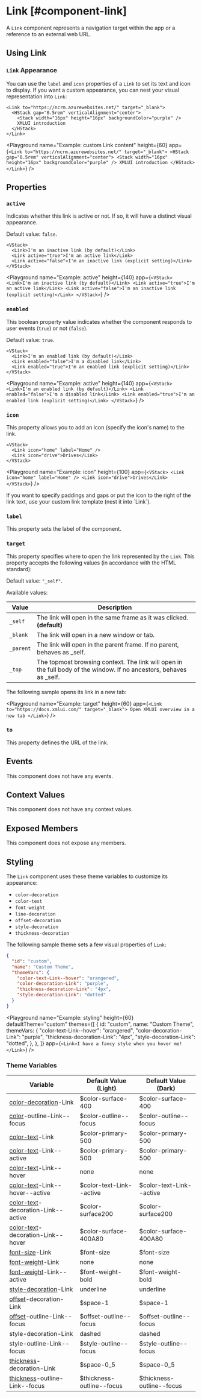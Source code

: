 
# Link [#component-link]

A `Link` component represents a navigation target within the app or a reference to an external web URL.

## Using Link

### `Link` Appearance

You can use the `label` and `icon` properties of a `Link` to set its text and icon to display. If you want a custom appearance, you can nest your visual representation into `Link`:

```ueml copy {1,6}
<Link to="https://ncrm.azurewebsites.net/" target="_blank">
  <HStack gap="0.5rem" verticalAlignment="center">
    <Stack width="16px" height="16px" backgroundColor="purple" />
    XMLUI introduction
  </HStack>
</Link>
```

<Playground
  name="Example: custom Link content"
  height={60}
  app={`
    <Link to="https://ncrm.azurewebsites.net/" target="_blank">
      <HStack gap="0.5rem" verticalAlignment="center">
        <Stack width="16px" height="16px" backgroundColor="purple" />
        XMLUI introduction
      </HStack>
    </Link>
  `}
/>

## Properties

### `active`

Indicates whether this link is active or not. If so, it will have a distinct visual appearance.

Default value: `false`.

```ueml copy /active="true"/ /active="false"/
<VStack>
  <Link>I'm an inactive link (by default)</Link>
  <Link active="true">I'm an active link</Link>
  <Link active="false">I'm an inactive link (explicit setting)</Link>
</VStack>
```

<Playground
  name="Example: active"
  height={140}
  app={`
    <VStack>
      <Link>I'm an inactive link (by default)</Link>
      <Link active="true">I'm an active link</Link>
      <Link active="false">I'm an inactive link (explicit setting)</Link>
    </VStack>
  `}
/>

### `enabled`

This boolean property value indicates whether the component responds to user events (`true`) or not (`false`).

Default value: `true`.

```ueml copy /enabled="true"/ /enabled="false"/
<VStack>
  <Link>I'm an enabled link (by default)</Link>
  <Link enabled="false">I'm a disabled link</Link>
  <Link enabled="true">I'm an enabled link (explicit setting)</Link>
</VStack>
```

<Playground
  name="Example: active"
  height={140}
  app={`
    <VStack>
      <Link>I'm an enabled link (by default)</Link>
      <Link enabled="false">I'm a disabled link</Link>
      <Link enabled="true">I'm an enabled link (explicit setting)</Link>
    </VStack>
  `}
/>

### `icon`

This property allows you to add an icon (specify the icon's name) to the link.

```ueml copy
<VStack>
  <Link icon="home" label="Home" />
  <Link icon="drive">Drives</Link>
</VStack>
```

<Playground
  name="Example: icon"
  height={100}
  app={`
    <VStack>
      <Link icon="home" label="Home" />
      <Link icon="drive">Drives</Link>
    </VStack>
  `}
/>

<Callout type="info" emoji="💡">
If you want to specify paddings and gaps or put the icon to the right of the link text, use your custom link template (nest it into `Link`).
</Callout>

### `label`

This property sets the label of the component.

### `target`

This property specifies where to open the link represented by the `Link`. This property accepts the following values (in accordance with the HTML standard):

Default value: `"_self"`.

Available values:

| Value | Description |
| --- | --- |
| `_self` | The link will open in the same frame as it was clicked. **(default)** |
| `_blank` | The link will open in a new window or tab. |
| `_parent` | The link will open in the parent frame. If no parent, behaves as _self. |
| `_top` | The topmost browsing context. The link will open in the full body of the window. If no ancestors, behaves as _self. |


The following sample opens its link in a new tab:

<Playground
  name="Example: target"
  height={60}
  app={`
    <Link to="https://docs.xmlui.com/" target="_blank">
      Open XMLUI overview in a new tab
    </Link>
  `}
/>

### `to`

This property defines the URL of the link.

## Events

This component does not have any events.

## Context Values

This component does not have any context values.

## Exposed Members

This component does not expose any members.

## Styling

The `Link` component uses these theme variables to customize its appearance:

- `color-decoration`
- `color-text`
- `font-weight`
- `line-decoration`
- `offset-decoration`
- `style-decoration`
- `thickness-decoration`

The following sample theme sets a few visual properties of `Link`:

```json
{
  "id": "custom",
  "name": "Custom Theme",
  "themeVars": {
    "color-text-Link--hover": "orangered",
    "color-decoration-Link": "purple",
    "thickness-decoration-Link": "4px",
    "style-decoration-Link": "dotted"
  }
}
```

<Playground
  name="Example: styling"
  height={60}
  defaultTheme="custom"
  themes={[
    {
      id: "custom",
      name: "Custom Theme",
      themeVars: {
        "color-text-Link--hover": "orangered",
        "color-decoration-Link": "purple",
        "thickness-decoration-Link": "4px",
        "style-decoration-Link": "dotted",
      },
    },
  ]}
  app={`
    <Link>I have a fancy style when you hover me!</Link>
  `}
/>

### Theme Variables

| Variable | Default Value (Light) | Default Value (Dark) |
| --- | --- | --- |
| [color-decoration](../styles-and-themes/common-units/#color-values)-Link | $color-surface-400 | $color-surface-400 |
| [color](../styles-and-themes/common-units/#color-values)-outline-Link--focus | $color-outline--focus | $color-outline--focus |
| [color-text](../styles-and-themes/common-units/#color-values)-Link | $color-primary-500 | $color-primary-500 |
| [color-text](../styles-and-themes/common-units/#color-values)-Link--active | $color-primary-500 | $color-primary-500 |
| [color-text](../styles-and-themes/common-units/#color-values)-Link--hover | <GrayText>none</GrayText> | <GrayText>none</GrayText> |
| [color-text](../styles-and-themes/common-units/#color-values)-Link--hover--active | $color-text-Link--active | $color-text-Link--active |
| [color-text](../styles-and-themes/common-units/#color-values)-decoration-Link--active | $color-surface200 | $color-surface200 |
| [color-text](../styles-and-themes/common-units/#color-values)-decoration-Link--hover | $color-surface-400A80 | $color-surface-400A80 |
| [font-size](../styles-and-themes/common-units/#size-values)-Link | $font-size | $font-size |
| [font-weight](../styles-and-themes/common-units/#font-weight-values)-Link | <GrayText>none</GrayText> | <GrayText>none</GrayText> |
| [font-weight](../styles-and-themes/common-units/#font-weight-values)-Link--active | $font-weight-bold | $font-weight-bold |
| [style-decoration](../styles-and-themes/common-units/#text-decoration-values)-Link | underline | underline |
| [offset](../styles-and-themes/common-units/#size-values)-decoration-Link | $space-1 | $space-1 |
| [offset](../styles-and-themes/common-units/#size-values)-outline-Link--focus | $offset-outline--focus | $offset-outline--focus |
| style-decoration-Link | dashed | dashed |
| style-outline-Link--focus | $style-outline--focus | $style-outline--focus |
| [thickness](../styles-and-themes/common-units/#size-values)-decoration-Link | $space-0_5 | $space-0_5 |
| [thickness](../styles-and-themes/common-units/#size-values)-outline-Link--focus | $thickness-outline--focus | $thickness-outline--focus |

